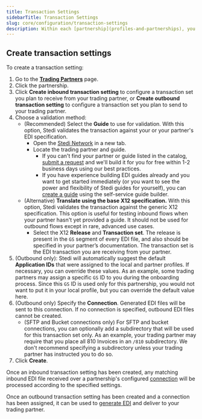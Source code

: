 ```yaml
---
title: Transaction Settings
sidebarTitle: Transaction Settings
slug: core/configuration/transaction-settings
description: Within each [partnership](profiles-and-partnerships), you can specify the EDI transaction sets that you plan to exchange with trading partners. For example, if you are a brand, you may want to receive inbound 850 Purchase Orders from a retailer, and send outbound 810 Invoices to them. You do this by creating transaction settings within the partnership.
---
```


## Create transaction settings

To create a transaction setting:

1. Go to the **[Trading Partners](https://www.stedi.com/app/core/partnerships)** page.
2. Click the partnership.
3. Click **Create inbound transaction setting** to configure a transaction set you plan to receive from your trading partner, or **Create outbound transaction setting** to configure a transaction set you plan to send to your trading partner.
4. Choose a validation method:
    - (Recommended) Select the **Guide** to use for validation. With this option, Stedi validates the transaction against your or your partner's EDI specification.
        - Open the [Stedi Network](https://www.stedi.com/edi/catalog) in a new tab.
        - Locate the trading partner and guide.
            - If you can't find your partner or guide listed in the catalog, [submit a request](https://www.stedi.com/products/guides/accelerator) and we'll build it for you for free within 1-2 business days using our best practices.
            - If you have experience building EDI guides already and you want to get started immediately (or you want to see the power and flexibility of Stedi guides for yourself), you can [create a guide](../guides) using the self-service guide builder.
    - (Alternative) **Translate using the base X12 specification.** With this option, Stedi validates the  transaction against the generic X12 specification. This option is useful for testing inbound flows when your partner hasn't yet provided a guide. It should not be used for outbound flows except in rare, advanced use cases.
        - Select the X12 **Release** and **Transaction set**. The release is present in the `GS` segment of every EDI file, and also should be specified in your partner’s documentation. The transaction set is the EDI transaction you are receiving from your partner.
5. (Outbound only): Stedi will automatically suggest the default **Application IDs** that were assigned to the local and partner profiles. If necessary, you can override these values. As an example, some trading partners may assign a specific `GS` ID to you during the onboarding process. Since this `GS` ID is used only for this partnership, you would not want to put it in your local profile, but you can override the default value here.
6. (Outbound only) Specify the **Connection**. Generated EDI files will be sent to this connection. If no connection is specified, outbound EDI files cannot be created.
    - (SFTP and Bucket connections only) For SFTP and bucket connections, you can optionally add a subdirectory that will be used for this transaction set only. As an example, your trading partner may require that you place all 810 Invoices in an `/810` subdirectory. We don't recommend specifying a subdirectory unless your trading partner has instructed you to do so.
7. Click **Create**.

Once an inbound transaction setting has been created, any matching inbound EDI file received over a partnership's configured [connection](connections) will be processed according to the specified settings.

Once an outbound transaction setting has been created and a connection has been assigned, it can be used to [generate EDI](../generating-edi) and deliver to your trading partner.
